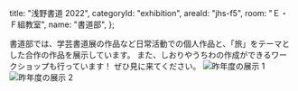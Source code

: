   title: "浅野書道 2022",
  categoryId: "exhibition",
  areaId: "jhs-f5",
  room: "Ｅ・Ｆ組教室",
  name: "書道部",
};

書道部では、学芸書道展の作品など日常活動での個人作品と、「旅」をテーマとした合作の作品を展示しています。
また、しおりやうちわの作成ができるワークショップも行っています！
ぜひ見に来てください。
![](calligraphy/works1.jpeg "昨年度の展示 1")
![](calligraphy/works2.jpeg "昨年度の展示 2")
